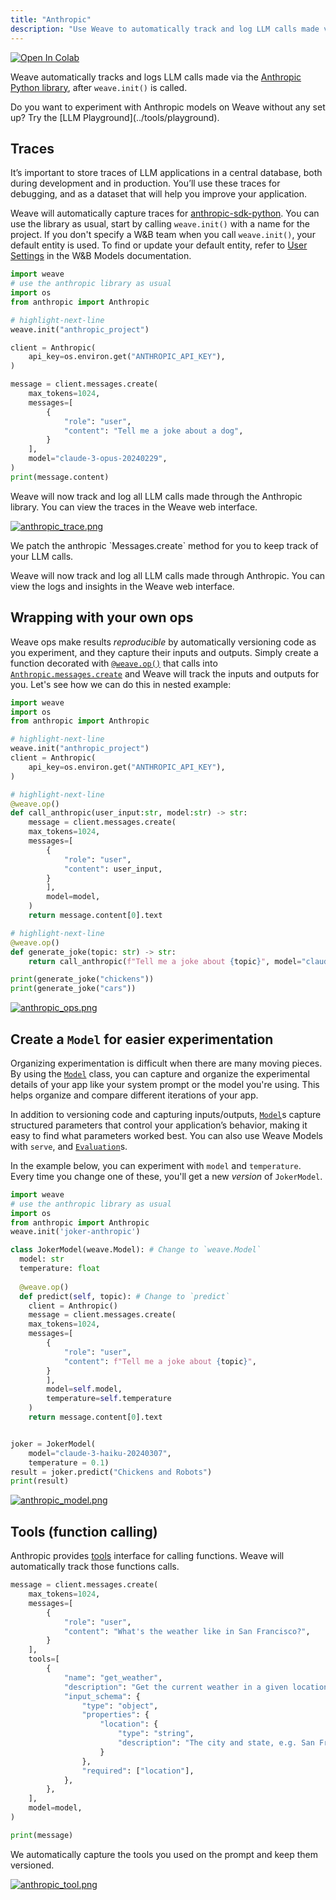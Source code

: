 ```yaml
---
title: "Anthropic"
description: "Use Weave to automatically track and log LLM calls made via the Anthropic Python library"
---
```


<a target="_blank" href="https://colab.research.google.com/github/wandb/examples/blob/master/weave/docs/quickstart_anthropic.ipynb">
  <img src="https://colab.research.google.com/assets/colab-badge.svg" alt="Open In Colab"/>
</a>

Weave automatically tracks and logs LLM calls made via the [Anthropic Python library](https://github.com/anthropics/anthropic-sdk-python), after `weave.init()` is called.

<Note>
Do you want to experiment with Anthropic models on Weave without any set up? Try the [LLM Playground](../tools/playground).
</Note>

## Traces

It’s important to store traces of LLM applications in a central database, both during development and in production. You’ll use these traces for debugging, and as a dataset that will help you improve your application.

Weave will automatically capture traces for [anthropic-sdk-python](https://github.com/anthropics/anthropic-sdk-python). You can use the library as usual, start by calling `weave.init()` with a name for the project. If you don't specify a W&B team when you call `weave.init()`, your default entity is used. To find or update your default entity, refer to [User Settings](https://docs.wandb.ai/platform/app/settings-page/user-settings/#default-team) in the W&B Models documentation.

```python lines
import weave    
# use the anthropic library as usual
import os
from anthropic import Anthropic

# highlight-next-line
weave.init("anthropic_project")

client = Anthropic(
    api_key=os.environ.get("ANTHROPIC_API_KEY"),
)

message = client.messages.create(
    max_tokens=1024,
    messages=[
        {
            "role": "user",
            "content": "Tell me a joke about a dog",
        }
    ],
    model="claude-3-opus-20240229",
)
print(message.content)
```


Weave will now track and log all LLM calls made through the Anthropic library. You can view the traces in the Weave web interface.

[![anthropic_trace.png](/weave/guides/integrations/imgs/anthropic_trace.png)](https://wandb.ai/capecape/anthropic_project/weave/calls)

<Note>
We patch the anthropic `Messages.create` method for you to keep track of your LLM calls.
</Note>


Weave will now track and log all LLM calls made through Anthropic. You can view the logs and insights in the Weave web interface.

## Wrapping with your own ops

Weave ops make results *reproducible* by automatically versioning code as you experiment, and they capture their inputs and outputs. Simply create a function decorated with [`@weave.op()`](https://wandb.github.io/weave/guides/tracking/ops) that calls into [`Anthropic.messages.create`](https://docs.anthropic.com/en/api/messages-examples) and Weave will track the inputs and outputs for you. Let's see how we can do this in nested example:

```python lines
import weave
import os
from anthropic import Anthropic

# highlight-next-line
weave.init("anthropic_project")
client = Anthropic(
    api_key=os.environ.get("ANTHROPIC_API_KEY"),
)

# highlight-next-line
@weave.op()
def call_anthropic(user_input:str, model:str) -> str:
    message = client.messages.create(
    max_tokens=1024,
    messages=[
        {
            "role": "user",
            "content": user_input,
        }
        ],
        model=model,
    )
    return message.content[0].text

# highlight-next-line
@weave.op()
def generate_joke(topic: str) -> str:
    return call_anthropic(f"Tell me a joke about {topic}", model="claude-3-haiku-20240307")

print(generate_joke("chickens"))
print(generate_joke("cars"))
```

[![anthropic_ops.png](/weave/guides/integrations/imgs/anthropic_ops.png)](https://wandb.github.io/weave/guides/tracking/ops)

## Create a `Model` for easier experimentation

Organizing experimentation is difficult when there are many moving pieces. By using the [`Model`](/weave/guides/core-types/models) class, you can capture and organize the experimental details of your app like your system prompt or the model you're using. This helps organize and compare different iterations of your app. 

In addition to versioning code and capturing inputs/outputs, [`Model`](/weave/guides/core-types/models)s capture structured parameters that control your application’s behavior, making it easy to find what parameters worked best. You can also use Weave Models with `serve`, and [`Evaluation`](/weave/guides/core-types/evaluations)s.

In the example below, you can experiment with `model` and `temperature`. Every time you change one of these, you'll get a new _version_ of `JokerModel`. 

```python lines
import weave    
# use the anthropic library as usual
import os
from anthropic import Anthropic
weave.init('joker-anthropic')

class JokerModel(weave.Model): # Change to `weave.Model`
  model: str
  temperature: float
  
  @weave.op()
  def predict(self, topic): # Change to `predict`
    client = Anthropic()
    message = client.messages.create(
    max_tokens=1024,
    messages=[
        {
            "role": "user",
            "content": f"Tell me a joke about {topic}",
        }
        ],
        model=self.model,
        temperature=self.temperature
    )
    return message.content[0].text


joker = JokerModel(
    model="claude-3-haiku-20240307",
    temperature = 0.1)
result = joker.predict("Chickens and Robots")
print(result)
```

[![anthropic_model.png](/weave/guides/integrations/imgs/anthropic_model.png)](https://wandb.ai/capecape/anthropic_project/weave/calls)

## Tools (function calling)

Anthropic provides [tools](https://docs.anthropic.com/en/docs/tool-use) interface for calling functions. Weave will automatically track those functions calls.

```python lines
message = client.messages.create(
    max_tokens=1024,
    messages=[
        {
            "role": "user",
            "content": "What's the weather like in San Francisco?",
        }
    ],
    tools=[
        {
            "name": "get_weather",
            "description": "Get the current weather in a given location",
            "input_schema": {
                "type": "object",
                "properties": {
                    "location": {
                        "type": "string",
                        "description": "The city and state, e.g. San Francisco, CA",
                    }
                },
                "required": ["location"],
            },
        },
    ],
    model=model,
)

print(message)
```

We automatically capture the tools you used on the prompt and keep them versioned.

[![anthropic_tool.png](/weave/guides/integrations/imgs/anthropic_tool.png)](https://wandb.ai/capecape/anthropic_project/weave/calls)
